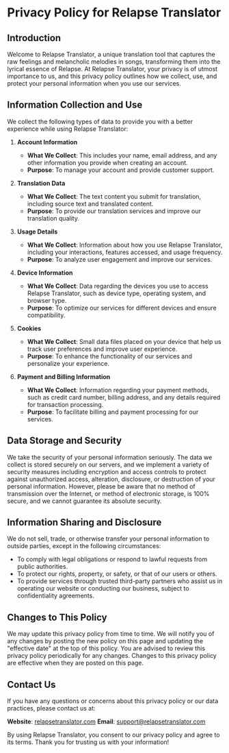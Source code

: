 # Privacy Policy for Relapse Translator

## Introduction

Welcome to Relapse Translator, a unique translation tool that captures the raw feelings and melancholic melodies in songs, transforming them into the lyrical essence of Relapse. At Relapse Translator, your privacy is of utmost importance to us, and this privacy policy outlines how we collect, use, and protect your personal information when you use our services.

## Information Collection and Use

We collect the following types of data to provide you with a better experience while using Relapse Translator:

1. **Account Information**

   - **What We Collect**: This includes your name, email address, and any other information you provide when creating an account.
   - **Purpose**: To manage your account and provide customer support.

2. **Translation Data**

   - **What We Collect**: The text content you submit for translation, including source text and translated content.
   - **Purpose**: To provide our translation services and improve our translation quality.

3. **Usage Details**

   - **What We Collect**: Information about how you use Relapse Translator, including your interactions, features accessed, and usage frequency.
   - **Purpose**: To analyze user engagement and improve our services.

4. **Device Information**

   - **What We Collect**: Data regarding the devices you use to access Relapse Translator, such as device type, operating system, and browser type.
   - **Purpose**: To optimize our services for different devices and ensure compatibility.

5. **Cookies**

   - **What We Collect**: Small data files placed on your device that help us track user preferences and improve user experience.
   - **Purpose**: To enhance the functionality of our services and personalize your experience.

6. **Payment and Billing Information**
   - **What We Collect**: Information regarding your payment methods, such as credit card number, billing address, and any details required for transaction processing.
   - **Purpose**: To facilitate billing and payment processing for our services.

## Data Storage and Security

We take the security of your personal information seriously. The data we collect is stored securely on our servers, and we implement a variety of security measures including encryption and access controls to protect against unauthorized access, alteration, disclosure, or destruction of your personal information. However, please be aware that no method of transmission over the Internet, or method of electronic storage, is 100% secure, and we cannot guarantee its absolute security.

## Information Sharing and Disclosure

We do not sell, trade, or otherwise transfer your personal information to outside parties, except in the following circumstances:

- To comply with legal obligations or respond to lawful requests from public authorities.
- To protect our rights, property, or safety, or that of our users or others.
- To provide services through trusted third-party partners who assist us in operating our website or conducting our business, subject to confidentiality agreements.

## Changes to This Policy

We may update this privacy policy from time to time. We will notify you of any changes by posting the new policy on this page and updating the "effective date" at the top of this policy. You are advised to review this privacy policy periodically for any changes. Changes to this privacy policy are effective when they are posted on this page.

## Contact Us

If you have any questions or concerns about this privacy policy or our data practices, please contact us at:

**Website**: [relapsetranslator.com](https://relapsetranslator.com)
**Email**: [support@relapsetranslator.com](mailto:support@relapsetranslator.com)

By using Relapse Translator, you consent to our privacy policy and agree to its terms. Thank you for trusting us with your information!
